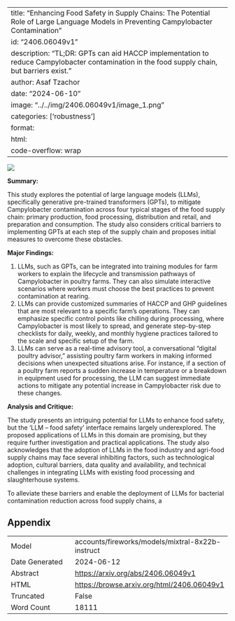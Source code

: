 
---
title: "Enhancing Food Safety in Supply Chains: The Potential Role of Large Language Models in Preventing Campylobacter Contamination"
id: "2406.06049v1"
description: "TL;DR: GPTs can aid HACCP implementation to reduce Campylobacter contamination in the food supply chain, but barriers exist."
author: Asaf Tzachor
date: "2024-06-10"
image: "../../img/2406.06049v1/image_1.png"
categories: ['robustness']
format:
  html:
    code-overflow: wrap
---

![](../../img/2406.06049v1/image_1.png)

**Summary:**

This study explores the potential of large language models (LLMs), specifically generative pre-trained transformers (GPTs), to mitigate Campylobacter contamination across four typical stages of the food supply chain: primary production, food processing, distribution and retail, and preparation and consumption. The study also considers critical barriers to implementing GPTs at each step of the supply chain and proposes initial measures to overcome these obstacles.

**Major Findings:**

1. LLMs, such as GPTs, can be integrated into training modules for farm workers to explain the lifecycle and transmission pathways of Campylobacter in poultry farms. They can also simulate interactive scenarios where workers must choose the best practices to prevent contamination at rearing.
2. LLMs can provide customized summaries of HACCP and GHP guidelines that are most relevant to a specific farm's operations. They can emphasize specific control points like chilling during processing, where Campylobacter is most likely to spread, and generate step-by-step checklists for daily, weekly, and monthly hygiene practices tailored to the scale and specific setup of the farm.
3. LLMs can serve as a real-time advisory tool, a conversational "digital poultry advisor," assisting poultry farm workers in making informed decisions when unexpected situations arise. For instance, if a section of a poultry farm reports a sudden increase in temperature or a breakdown in equipment used for processing, the LLM can suggest immediate actions to mitigate any potential increase in Campylobacter risk due to these changes.

**Analysis and Critique:**

The study presents an intriguing potential for LLMs to enhance food safety, but the 'LLM – food safety' interface remains largely underexplored. The proposed applications of LLMs in this domain are promising, but they require further investigation and practical applications. The study also acknowledges that the adoption of LLMs in the food industry and agri-food supply chains may face several inhibiting factors, such as technological adoption, cultural barriers, data quality and availability, and technical challenges in integrating LLMs with existing food processing and slaughterhouse systems.

To alleviate these barriers and enable the deployment of LLMs for bacterial contamination reduction across food supply chains, a

## Appendix

|          |          |
|----------|----------|
| Model     | accounts/fireworks/models/mixtral-8x22b-instruct       |
| Date Generated     | 2024-06-12       |
| Abstract | [https://arxiv.org/abs/2406.06049v1](https://arxiv.org/abs/2406.06049v1)        |
| HTML     | [https://browse.arxiv.org/html/2406.06049v1](https://browse.arxiv.org/html/2406.06049v1)       |
| Truncated       | False       |
| Word Count       | 18111       |